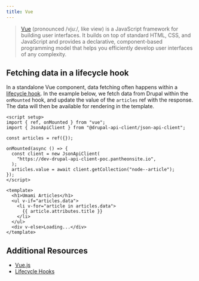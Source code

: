 ```yaml
---
title: Vue
---
```


> [Vue](https://vuejs.org/) (pronounced /vjuː/, like view) is a JavaScript framework for building user interfaces. It builds on top of standard HTML, CSS, and JavaScript and provides a declarative, component-based programming model that helps you efficiently develop user interfaces of any complexity.

## Fetching data in a lifecycle hook

In a standalone Vue component, data fetching often happens within a [lifecycle hook](https://vuejs.org/guide/essentials/lifecycle.html). In the example below, we fetch data from Drupal within the `onMounted` hook, and update the value of the `articles` ref with the response. The data will then be available for rendering in the template.

```vue live props={{ "client:load": true }}
<script setup>
import { ref, onMounted } from "vue";
import { JsonApiClient } from "@drupal-api-client/json-api-client";

const articles = ref({});

onMounted(async () => {
  const client = new JsonApiClient(
    "https://dev-drupal-api-client-poc.pantheonsite.io",
  );
  articles.value = await client.getCollection("node--article");
});
</script>

<template>
  <h1>Umami Articles</h1>
  <ul v-if="articles.data">
    <li v-for="article in articles.data">
      {{ article.attributes.title }}
    </li>
  </ul>
  <div v-else>Loading...</div>
</template>
```

## Additional Resources

- [Vue.js](https://vuejs.org/)
- [Lifecycle Hooks](https://vuejs.org/guide/essentials/lifecycle.html)
